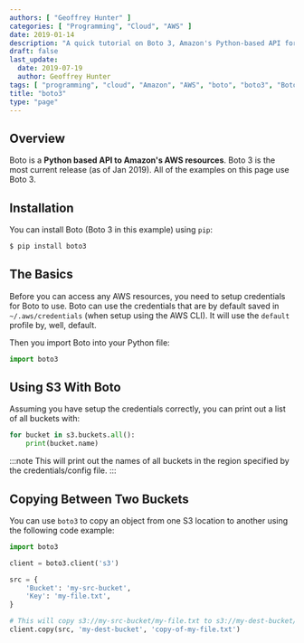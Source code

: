 ```yaml
---
authors: [ "Geoffrey Hunter" ]
categories: [ "Programming", "Cloud", "AWS" ]
date: 2019-01-14
description: "A quick tutorial on Boto 3, Amazon's Python-based API for AWS."
draft: false
last_update:
  date: 2019-07-19
  author: Geoffrey Hunter
tags: [ "programming", "cloud", "Amazon", "AWS", "boto", "boto3", "Boto 3", "cloud", "Python", "API", "S3", "libraries", "copy", "bucket", "key" ]
title: "boto3"
type: "page"
---
```


## Overview

Boto is a **Python based API to Amazon's AWS resources**. Boto 3 is the most current release (as of Jan 2019). All of the examples on this page use Boto 3.

## Installation

You can install Boto (Boto 3 in this example) using `pip`:

```sh
$ pip install boto3
```

## The Basics

Before you can access any AWS resources, you need to setup credentials for Boto to use. Boto can use the credentials that are by default saved in `~/.aws/credentials` (when setup using the AWS CLI). It will use the `default` profile by, well, default.

Then you import Boto into your Python file:

```python
import boto3
```

## Using S3 With Boto

Assuming you have setup the credentials correctly, you can print out a list of all buckets with:

```python
for bucket in s3.buckets.all():
    print(bucket.name)
```

:::note
This will print out the names of all buckets in the region specified by the credentials/config file.
:::

## Copying Between Two Buckets

You can use `boto3` to copy an object from one S3 location to another using the following code example:

```python
import boto3

client = boto3.client('s3')

src = {
    'Bucket': 'my-src-bucket',
    'Key': 'my-file.txt',
}

# This will copy s3://my-src-bucket/my-file.txt to s3://my-dest-bucket/copy-of-my-file.txt
client.copy(src, 'my-dest-bucket', 'copy-of-my-file.txt')
```